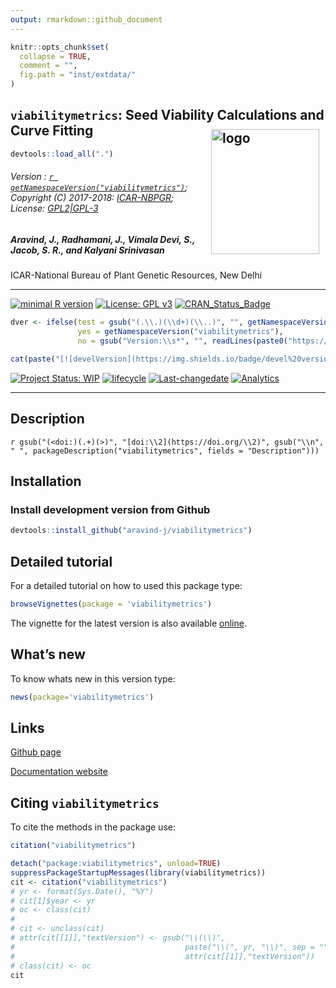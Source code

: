 ```yaml
---
output: rmarkdown::github_document
---
```


```r
knitr::opts_chunk$set(
  collapse = TRUE,
  comment = "",
  fig.path = "inst/extdata/"
)
```

## `viabilitymetrics`: Seed Viability Calculations and Curve Fitting <img src="https://raw.githubusercontent.com/aravind-j/viabilitymetrics/master/inst/extdata/viabilitymetrics.png" align="right" alt="logo" width="173" height = "200" style = "padding: 10px; border: none; float: right;">

```r
devtools::load_all(".")

```

###### Version : [`r getNamespaceVersion("viabilitymetrics")`](https://aravind-j.github.io/viabilitymetrics/articles/Introduction.html#version-history); Copyright (C) 2017-2018: [ICAR-NBPGR](http://www.nbpgr.ernet.in/); License: [GPL2|GPL-3](https://www.r-project.org/Licenses/)

##### *Aravind, J., Radhamani, J., Vimala Devi, S., Jacob, S. R., and Kalyani Srinivasan*

ICAR-National Bureau of Plant Genetic Resources, New Delhi

***

[![minimal R version](https://img.shields.io/badge/R>%3D-3.0.2-6666ff.svg)](https://cran.r-project.org/)
[![License: GPL v3](https://img.shields.io/badge/License-GPL%20v3-blue.svg)](https://www.gnu.org/licenses/gpl-3.0)
[![CRAN_Status_Badge](https://www.r-pkg.org/badges/version-last-release/viabilitymetrics)](https://cran.r-project.org/package=viabilitymetrics)
<!-- [![rstudio mirror downloads](https://cranlogs.r-pkg.org/badges/grand-total/viabilitymetrics?color=green)](https://CRAN.R-project.org/package=viabilitymetrics) -->
<!-- [![packageversion](https://img.shields.io/badge/Package%20version-0.2.3.3-orange.svg)](https://github.com/aravind-j/viabilitymetrics) -->
```r
dver <- ifelse(test = gsub("(.\\.)(\\d+)(\\..)", "", getNamespaceVersion("viabilitymetrics")) != "",
               yes = getNamespaceVersion("viabilitymetrics"),
               no = gsub("Version:\\s*", "", readLines(paste0("https://raw.githubusercontent.com/", "aravind-j/viabilitymetrics", "/master/DESCRIPTION"))[grep("Version:", readLines(paste0("https://raw.githubusercontent.com/", "aravind-j/viabilitymetrics", "/master/DESCRIPTION")))]))

cat(paste("[![develVersion](https://img.shields.io/badge/devel%20version-", dver, "-orange.svg)](https://github.com/aravind-j/viabilitymetrics)", sep = ""))
```
<!-- [![GitHub Download Count](https://github-basic-badges.herokuapp.com/downloads/aravind-j/viabilitymetrics/total.svg)] -->
[![Project Status: WIP](http://www.repostatus.org/badges/latest/wip.svg)](http://www.repostatus.org/#wip)
[![lifecycle](https://img.shields.io/badge/lifecycle-maturing-blue.svg)](https://www.tidyverse.org/lifecycle/#maturing)
[![Last-changedate](https://img.shields.io/badge/last%20change-`r gsub('-', '--', Sys.Date())`-yellowgreen.svg)](/commits/master)
<!-- [![Rdoc](http://www.rdocumentation.org/badges/version/viabilitymetrics)](http://www.rdocumentation.org/packages/viabilitymetrics) -->
<!-- [![Zenodo DOI](https://zenodo.org/badge/DOI/10.5281/zenodo.841963.svg)](https://doi.org/10.5281/zenodo.841963) -->
[![Analytics](https://pro-pulsar-193905.appspot.com/UA-116693474-1/welcome-page)](https://github.com/aravind-j/google-analytics-beacon)

***

## Description
`r gsub("(<doi:)(.+)(>)", "[doi:\\2](https://doi.org/\\2)", gsub("\\n", " ", packageDescription("viabilitymetrics", fields = "Description")))`

## Installation

### Install development version from Github
```r
devtools::install_github("aravind-j/viabilitymetrics")
```

## Detailed tutorial
For a detailed tutorial on how to used this package type:

```r
browseVignettes(package = 'viabilitymetrics')
```

The vignette for the latest version is also available [online](https://aravind-j.github.io/viabilitymetrics/articles/Introduction.html).

## What's new
To know whats new in this version type:

```r
news(package='viabilitymetrics')
```

## Links

<!-- [CRAN page](https://cran.r-project.org/package=viabilitymetrics)  -->

[Github page](https://github.com/aravind-j/viabilitymetrics)

[Documentation website](https://aravind-j.github.io/viabilitymetrics/)

<!-- [Zenodo DOI](https://doi.org/10.5281/zenodo.841963) -->


## Citing `viabilitymetrics`
To cite the methods in the package use:

```r
citation("viabilitymetrics")
```

```r
detach("package:viabilitymetrics", unload=TRUE)
suppressPackageStartupMessages(library(viabilitymetrics))
cit <- citation("viabilitymetrics")
# yr <- format(Sys.Date(), "%Y")
# cit[1]$year <- yr
# oc <- class(cit)
# 
# cit <- unclass(cit)
# attr(cit[[1]],"textVersion") <- gsub("\\(\\)",
#                                      paste("\\(", yr, "\\)", sep = ""),
#                                      attr(cit[[1]],"textVersion"))
# class(cit) <- oc
cit
```
